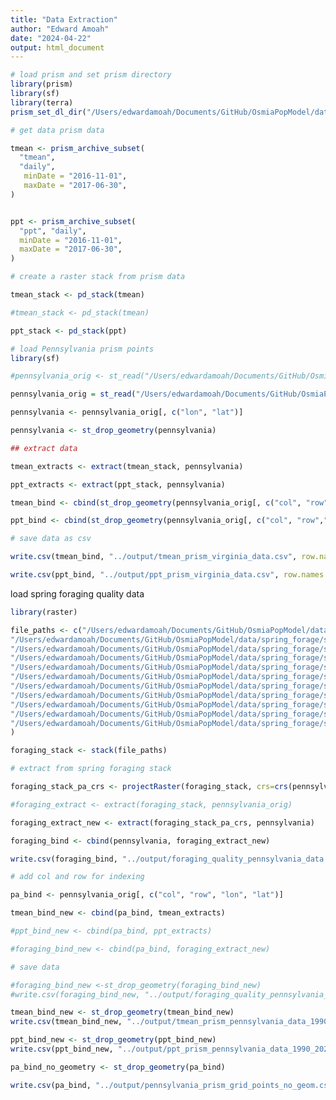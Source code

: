 ```yaml
---
title: "Data Extraction"
author: "Edward Amoah"
date: "2024-04-22"
output: html_document
---
```


```r
# load prism and set prism directory
library(prism)
library(sf)
library(terra)
prism_set_dl_dir("/Users/edwardamoah/Documents/GitHub/OsmiaPopModel/data/prism")
```

```r
# get data prism data

tmean <- prism_archive_subset(
  "tmean", 
  "daily", 
   minDate = "2016-11-01", 
   maxDate = "2017-06-30",  
)


ppt <- prism_archive_subset(
  "ppt", "daily", 
  minDate = "2016-11-01", 
  maxDate = "2017-06-30", 
)

```


```r
# create a raster stack from prism data 

tmean_stack <- pd_stack(tmean)

#tmean_stack <- pd_stack(tmean)

ppt_stack <- pd_stack(ppt)

```


```r
# load Pennsylvania prism points 
library(sf)

#pennsylvania_orig <- st_read("/Users/edwardamoah/Documents/GitHub/OsmiaPopModel/output/pennsylvania_prism_grids/grids.shp")

pennsylvania_orig = st_read("/Users/edwardamoah/Documents/GitHub/OsmiaPopModel/R_scripts/output/vg_spring_floral_resource_quality_4km_by_4km.shp")

pennsylvania <- pennsylvania_orig[, c("lon", "lat")]

pennsylvania <- st_drop_geometry(pennsylvania)

```


```r
## extract data

tmean_extracts <- extract(tmean_stack, pennsylvania)

ppt_extracts <- extract(ppt_stack, pennsylvania)

```


```r
tmean_bind <- cbind(st_drop_geometry(pennsylvania_orig[, c("col", "row","lon", "lat", "Lctn_Cd", "sprng__")]), tmean_extracts)

ppt_bind <- cbind(st_drop_geometry(pennsylvania_orig[, c("col", "row","lon", "lat", "Lctn_Cd", "sprng__")]), ppt_extracts)

```


```r
# save data as csv

write.csv(tmean_bind, "../output/tmean_prism_virginia_data.csv", row.names = FALSE)

write.csv(ppt_bind, "../output/ppt_prism_virginia_data.csv", row.names = FALSE)

```


############################### load spring foraging quality data #################################

```r
library(raster)

file_paths <- c("/Users/edwardamoah/Documents/GitHub/OsmiaPopModel/data/spring_forage/spring_1km_2021_pa.tif", "/Users/edwardamoah/Documents/GitHub/OsmiaPopModel/data/spring_forage/spring_1km_2020_pa.tif", "/Users/edwardamoah/Documents/GitHub/OsmiaPopModel/data/spring_forage/spring_1km_2019_pa.tif", "/Users/edwardamoah/Documents/GitHub/OsmiaPopModel/data/spring_forage/spring_1km_2018_pa.tif",
"/Users/edwardamoah/Documents/GitHub/OsmiaPopModel/data/spring_forage/spring_1km_2017_pa.tif",
"/Users/edwardamoah/Documents/GitHub/OsmiaPopModel/data/spring_forage/spring_1km_2016_pa.tif",
"/Users/edwardamoah/Documents/GitHub/OsmiaPopModel/data/spring_forage/spring_1km_2015_pa.tif",
"/Users/edwardamoah/Documents/GitHub/OsmiaPopModel/data/spring_forage/spring_1km_2014_pa.tif",
"/Users/edwardamoah/Documents/GitHub/OsmiaPopModel/data/spring_forage/spring_1km_2013_pa.tif",
"/Users/edwardamoah/Documents/GitHub/OsmiaPopModel/data/spring_forage/spring_1km_2012_pa.tif",
"/Users/edwardamoah/Documents/GitHub/OsmiaPopModel/data/spring_forage/spring_1km_2011_pa.tif",
"/Users/edwardamoah/Documents/GitHub/OsmiaPopModel/data/spring_forage/spring_1km_2010_pa.tif",
"/Users/edwardamoah/Documents/GitHub/OsmiaPopModel/data/spring_forage/spring_1km_2009_pa.tif",
"/Users/edwardamoah/Documents/GitHub/OsmiaPopModel/data/spring_forage/spring_1km_2008_pa.tif"
)

foraging_stack <- stack(file_paths)

```



```r
# extract from spring foraging stack

foraging_stack_pa_crs <- projectRaster(foraging_stack, crs=crs(pennsylvania_orig)) # make sure they all have the same crs

#foraging_extract <- extract(foraging_stack, pennsylvania_orig)

```

```r

foraging_extract_new <- extract(foraging_stack_pa_crs, pennsylvania)

foraging_bind <- cbind(pennsylvania, foraging_extract_new)

write.csv(foraging_bind, "../output/foraging_quality_pennsylvania_data.csv")

```

```r

# add col and row for indexing 

pa_bind <- pennsylvania_orig[, c("col", "row", "lon", "lat")]

tmean_bind_new <- cbind(pa_bind, tmean_extracts)

#ppt_bind_new <- cbind(pa_bind, ppt_extracts)

#foraging_bind_new <- cbind(pa_bind, foraging_extract_new)

```

```r

# save data

#foraging_bind_new <-st_drop_geometry(foraging_bind_new)
#write.csv(foraging_bind_new, "../output/foraging_quality_pennsylvania_data.csv")

tmean_bind_new <- st_drop_geometry(tmean_bind_new)
write.csv(tmean_bind_new, "../output/tmean_prism_pennsylvania_data_1990_2023.csv")

ppt_bind_new <- st_drop_geometry(ppt_bind_new)
write.csv(ppt_bind_new, "../output/ppt_prism_pennsylvania_data_1990_2023.csv")

```


```r

pa_bind_no_geometry <- st_drop_geometry(pa_bind)

write.csv(pa_bind, "../output/pennsylvania_prism_grid_points_no_geom.csv")

```

